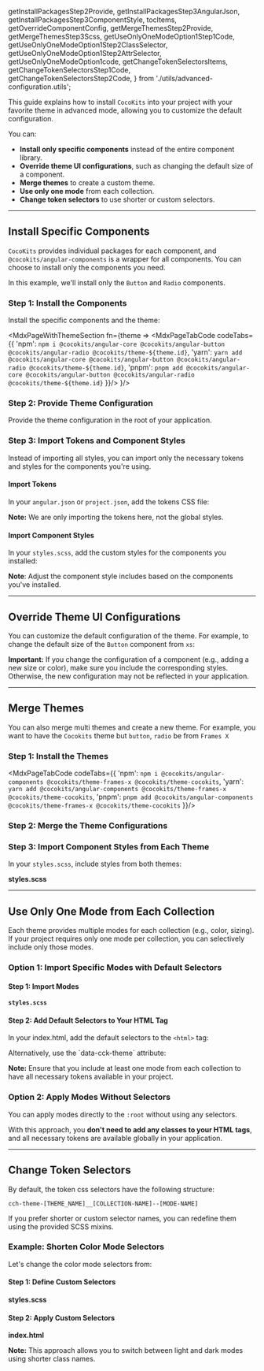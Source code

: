   getInstallPackagesStep2Provide,
  getInstallPackagesStep3AngularJson,
  getInstallPackagesStep3ComponentStyle,
  tocItems,
  getOverrideComponentConfig,
  getMergeThemesStep2Provide,
  getMergeThemesStep3Scss,
  getUseOnlyOneModeOption1Step1Code,
  getUseOnlyOneModeOption1Step2ClassSelector,
  getUseOnlyOneModeOption1Step2AttrSelector,
  getUseOnlyOneModeOption1code,
  getChangeTokenSelectorsItems, getChangeTokenSelectorsStep1Code, getChangeTokenSelectorsStep2Code,
} from './utils/advanced-configuration.utils';


<Meta title='Getting Started/Advanced Configuration'/>

<MdxPage breadcrumb='Getting Started' title="Advanced Configuration Guide" tocItems={tocItems}>


This guide explains how to install `CocoKits` into your project with your favorite theme in advanced mode,
allowing you to customize the default configuration.


You can:
- **Install only specific components** instead of the entire component library.
- **Override theme UI configurations**, such as changing the default size of a component.
- **Merge themes** to create a custom theme.
- **Use only one mode** from each collection.
- **Change token selectors** to use shorter or custom selectors.

------------------------------------------------------------------

## Install Specific Components
`CocoKits` provides individual packages for each component, and `@cocokits/angular-components` is a wrapper for all components.
You can choose to install only the components you need.

In this example, we'll install only the `Button` and `Radio` components.

### Step 1: Install the Components

Install the specific components and the theme:

<MdxPageWithThemeSection fn={theme =>
  <MdxPageTabCode codeTabs={{
    'npm': `npm i @cocokits/angular-core @cocokits/angular-button @cocokits/angular-radio @cocokits/theme-${theme.id}`,
    'yarn': `yarn add @cocokits/angular-core @cocokits/angular-button @cocokits/angular-radio @cocokits/theme-${theme.id}`,
    'pnpm': `pnpm add @cocokits/angular-core @cocokits/angular-button @cocokits/angular-radio @cocokits/theme-${theme.id}`
  }}/>
}/>


### Step 2: Provide Theme Configuration
Provide the theme configuration in the root of your application.

<MdxPageWithThemeSection fn={getInstallPackagesStep2Provide}/>


### Step 3: Import Tokens and Component Styles
Instead of importing all styles, you can import only the necessary tokens and styles for the components you're using.

#### Import Tokens
In your `angular.json` or `project.json`, add the tokens CSS file:

<MdxPageWithThemeSection fn={getInstallPackagesStep3AngularJson}/>

**Note:** We are only importing the tokens here, not the global styles.

#### Import Component Styles
In your `styles.scss`, add the custom styles for the components you installed:

<MdxPageWithThemeSection fn={getInstallPackagesStep3ComponentStyle}/>

**Note**: Adjust the component style includes based on the components you've installed.


------------------------------------------------------------------

## Override Theme UI Configurations

You can customize the default configuration of the theme. For example, to change the default size of the `Button` component from `xs`:

<MdxPageWithThemeSection fn={getOverrideComponentConfig}/>

**Important:** If you change the configuration of a component (e.g., adding a new size or color), make sure you include the corresponding styles. Otherwise, the new configuration may not be reflected in your application.

------------------------------------------------------------------

## Merge Themes
You can also merge multi themes and create a new theme. For example, you want to have the `Cocokits` theme but `button`, `radio` be from `Frames X`

### Step 1: Install the Themes

<MdxPageTabCode codeTabs={{
  'npm': `npm i @cocokits/angular-components @cocokits/theme-frames-x @cocokits/theme-cocokits`,
  'yarn': `yarn add @cocokits/angular-components @cocokits/theme-frames-x @cocokits/theme-cocokits`,
  'pnpm': `pnpm add @cocokits/angular-components @cocokits/theme-frames-x @cocokits/theme-cocokits`
}}/>

### Step 2: Merge the Theme Configurations

<MdxPageWithThemeSection fn={getMergeThemesStep2Provide}/>

### Step 3: Import Component Styles from Each Theme

In your `styles.scss`, include styles from both themes:

**styles.scss**
<MdxPageWithThemeSection fn={getMergeThemesStep3Scss}/>

------------------------------------------------------------------

## Use Only One Mode from Each Collection
Each theme provides multiple modes for each collection (e.g., color, sizing). If your project requires only one mode per collection,
you can selectively include only those modes.

### Option 1: Import Specific Modes with Default Selectors

#### Step 1: Import Modes
**`styles.scss`**
<MdxPageWithThemeSection fn={getUseOnlyOneModeOption1Step1Code}/>


#### Step 2: Add Default Selectors to Your HTML Tag
In your index.html, add the default selectors to the `<html>` tag:

<MdxPageWithThemeSection fn={getUseOnlyOneModeOption1Step2ClassSelector}/>
Alternatively, use the `data-cck-theme` attribute:
<MdxPageWithThemeSection fn={getUseOnlyOneModeOption1Step2AttrSelector}/>

**Note:** Ensure that you include at least one mode from each collection to have all necessary tokens available in your project.

### Option 2: Apply Modes Without Selectors
You can apply modes directly to the `:root` without using any selectors.
<MdxPageWithThemeSection fn={getUseOnlyOneModeOption1code}/>

With this approach, you **don't need to add any classes to your HTML tags**, and all necessary tokens are available globally in your application.

------------------------------------------------------------------

## Change Token Selectors
By default, the token css selectors have the following structure:

````
cch-theme-[THEME_NAME]__[COLLECTION-NAME]--[MODE-NAME]
````
If you prefer shorter or custom selector names, you can redefine them using the provided SCSS mixins.

### Example: Shorten Color Mode Selectors
Let's change the color mode selectors from:
<MdxPageWithThemeSection fn={getChangeTokenSelectorsItems}/>

#### Step 1: Define Custom Selectors
**styles.scss**
<MdxPageWithThemeSection fn={getChangeTokenSelectorsStep1Code}/>

#### Step 2: Apply Custom Selectors
**index.html**
<MdxPageWithThemeSection fn={getChangeTokenSelectorsStep2Code}/>

**Note:** This approach allows you to switch between light and dark modes using shorter class names.

</MdxPage>
